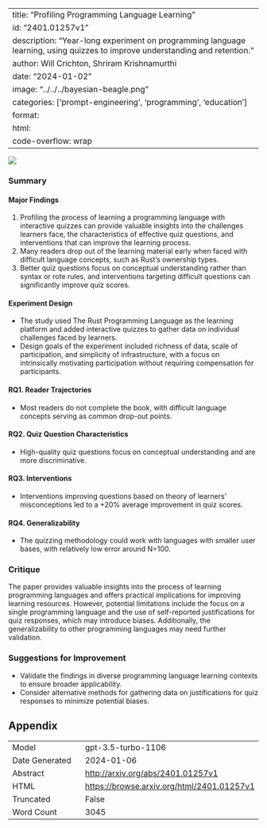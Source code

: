 
---
title: "Profiling Programming Language Learning"
id: "2401.01257v1"
description: "Year-long experiment on programming language learning, using quizzes to improve understanding and retention."
author: Will Crichton, Shriram Krishnamurthi
date: "2024-01-02"
image: "../../../bayesian-beagle.png"
categories: ['prompt-engineering', 'programming', 'education']
format:
  html:
    code-overflow: wrap
---

![](None)

### Summary

#### Major Findings
1. Profiling the process of learning a programming language with interactive quizzes can provide valuable insights into the challenges learners face, the characteristics of effective quiz questions, and interventions that can improve the learning process.
2. Many readers drop out of the learning material early when faced with difficult language concepts, such as Rust's ownership types.
3. Better quiz questions focus on conceptual understanding rather than syntax or rote rules, and interventions targeting difficult questions can significantly improve quiz scores.

#### Experiment Design
- The study used The Rust Programming Language as the learning platform and added interactive quizzes to gather data on individual challenges faced by learners.
- Design goals of the experiment included richness of data, scale of participation, and simplicity of infrastructure, with a focus on intrinsically motivating participation without requiring compensation for participants.

#### RQ1. Reader Trajectories
- Most readers do not complete the book, with difficult language concepts serving as common drop-out points.

#### RQ2. Quiz Question Characteristics
- High-quality quiz questions focus on conceptual understanding and are more discriminative.

#### RQ3. Interventions
- Interventions improving questions based on theory of learners' misconceptions led to a +20% average improvement in quiz scores.

#### RQ4. Generalizability
- The quizzing methodology could work with languages with smaller user bases, with relatively low error around N=100.

### Critique
The paper provides valuable insights into the process of learning programming languages and offers practical implications for improving learning resources. However, potential limitations include the focus on a single programming language and the use of self-reported justifications for quiz responses, which may introduce biases. Additionally, the generalizability to other programming languages may need further validation.

### Suggestions for Improvement
- Validate the findings in diverse programming language learning contexts to ensure broader applicability.
- Consider alternative methods for gathering data on justifications for quiz responses to minimize potential biases.

## Appendix

|          |          |
|----------|----------|
| Model     | gpt-3.5-turbo-1106       |
| Date Generated     | 2024-01-06       |
| Abstract | [http://arxiv.org/abs/2401.01257v1](http://arxiv.org/abs/2401.01257v1)        |
| HTML     | [https://browse.arxiv.org/html/2401.01257v1](https://browse.arxiv.org/html/2401.01257v1)       |
| Truncated       | False       |
| Word Count       | 3045       |